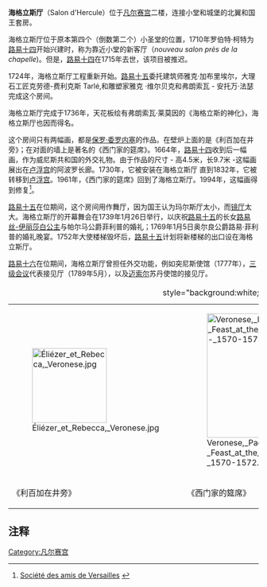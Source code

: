 '''海格立斯厅'''（Salon d'Hercule）位于[[凡尔赛宫|凡尔赛宫]]二楼，连接小堂和城堡的北翼和国王套房。

海格立斯厅位于原本第四个（倒数第二个）小圣堂的位置，1710年罗伯特·柯特为[[路易十四|路易十四]]开始兴建时，称为靠近小堂的新客厅（''nouveau salon près de la chapelle'')。但是，[[路易十四|路易十四]]在1715年去世，该项目被推迟。

1724年，海格立斯厅工程重新开始。[[路易十五|路易十五]]委托建筑师雅克·加布里埃尔，大理石工匠克劳德-费利克斯 Tarlé,和雕塑家雅克 ·维尔贝克和弗朗索瓦 - 安托万·法瑟完成这个房间。

海格立斯厅完成于1736年，天花板绘有弗朗索瓦·莱莫因的《海格立斯的神化》，海格立斯厅也因而得名。

这个房间只有两幅画，都是[[保罗·委罗内塞|保罗·委罗内塞]]的作品。在壁炉上面的是《利百加在井旁》；在对面的墙上是著名的《西门家的筵席》。1664年，[[路易十四|路易十四]]收到后一幅画，作为威尼斯共和国的外交礼物。由于作品的尺寸 - 高4.5米，长9.7米 -这幅画展出在[[卢浮宫|卢浮宫]]的阿波罗长廊。1730年，它被安装在海格立斯厅 直到1832年，它被转移到[[卢浮宫|卢浮宫]]。1961年，《西门家的筵席》回到了海格立斯厅。1994年，这幅画得到修复<ref>[http://www.amisdeversailles.com/chateau-de-versailles-restauration-le-repas-chez-simon-par-veronese.html Société des amis de Versailles] {{webarchive|url=https://web.archive.org/web/20081120185429/http://www.amisdeversailles.com/chateau-de-versailles-restauration-le-repas-chez-simon-par-veronese.html |date=2008-11-20 }}</ref>。

[[路易十五|路易十五]]在位期间，这个房间用作舞厅，因为国王认为玛尔斯厅太小，而[[镜厅|镜厅]]太大。海格立斯厅的开幕舞会在1739年1月26日举行，以庆祝[[路易十五|路易十五]]的长女[[路易丝-伊丽莎白公主_(法国)|路易丝-伊丽莎白公主]]与帕尔马公爵菲利普的婚礼；1769年1月5日奥尔良公爵路易·菲利普的婚礼晚宴。1752年大使楼梯毁坏后，[[路易十五|路易十五]]计划将新楼梯的出口设在海格立斯厅。

[[路易十六|路易十六]]在位期间，海格立斯厅曾担任外交功能，例如突尼斯使馆（1777年），[[三级会议|三级会议]]代表接见厅（1789年5月），以及[[迈索尔|迈索尔]]苏丹使馆的接见厅。

{|style="background:white; color:black" border="0" height="230" align="center" valign="bottom" cellpadding=10px cellspacing=0px  
|+style="background:white; color:black"|'''海格立斯厅'''
|-align="center"
|[[File:Éliézer_et_Rebecca,_Veronese.jpg|150px]]
|[[File:Veronese,_Paolo_-_Feast_at_the_House_of_Simon_-_1570-1572.jpg|250px]]
|[[Image:François_Lemoyne_-_L'Apothéose_d'Hercule_-_Google_Art_Project.jpg|150px]]
|-align="center" valign="top"
|width="200"|《利百加在井旁》
|width="200"|《西门家的筵席》
|width="200"|《海格立斯的神化》
|}

==注释==
{{reflist|2}}

{{refbegin|35em}}
{{cite book
| last =*  Blondel, Jean-François
| title =Architecture françoise, ou Recueil des plans, élévations, coupes et profils des églises, maisons royales, palais, hôtels & édifices les plus considérables de Paris
| volume =volume 4
| publisher =Paris: Charles-Antoine Jombert
| date =1752–1756}}
{{cite book
| last =*  Bluche, François
| title =Louis XIV
| volume =
| publisher =Paris: Arthème Fayard
| year =1986}}
{{cite book
| last =*  Bluche, François
| title =Dictionnaire du Grand Siècle
| volume =
| publisher =Paris: Arthème Fayard
| year =1991}}
{{cite book
| last =*  Bluche, François
| title =Louis XV
| volume =
| publisher =Paris: Perrin
| year =2000}}
{{cite book
| last =*  Croÿ-Solre, Emmanuel de
| title =Journal inédit du duc de Croÿ
| volume =eds. Emmanuel-Henri de Grouchy and Paul Cottin. 4 volumes
| publisher =Paris : E. Flammarion
| date =1906-19-21}}
{{cite book
| last =*  France d'Hézecques, Félix comte de
| title =Souvenirs d'un page de la cour de Louis XVI
| volume =
| publisher =Paris: Didier
| year =1873}}
{{refend}}
{{coord|48|48|17.83|N|2|7|18.11|E|type:landmark_region:FR|display=title}}
[[Category:凡尔赛宫|Category:凡尔赛宫]]